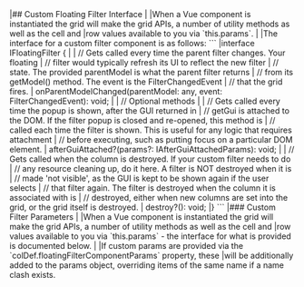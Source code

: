 <framework-specific-section frameworks="vue">
|## Custom Floating Filter Interface
|
|When a Vue component is instantiated the grid will make the grid APIs, a number of utility methods as well as the cell and
|row values available to you via `this.params`.
|
|The interface for a custom filter component is as follows:
</framework-specific-section>

<framework-specific-section frameworks="vue">
```
|interface IFloatingFilter {
|
|    // Gets called every time the parent filter changes. Your floating
|    // filter would typically refresh its UI to reflect the new filter
|    // state. The provided parentModel is what the parent filter returns
|    // from its getModel() method. The event is the FilterChangedEvent
|    // that the grid fires.
|    onParentModelChanged(parentModel: any, event: FilterChangedEvent): void;
|
|    // Optional methods
|
|    // Gets called every time the popup is shown, after the GUI returned in
|    // getGui is attached to the DOM. If the filter popup is closed and re-opened, this method is
|    // called each time the filter is shown. This is useful for any logic that requires attachment
|    // before executing, such as putting focus on a particular DOM element. 
|    afterGuiAttached?(params?: IAfterGuiAttachedParams): void;
|
|    // Gets called when the column is destroyed. If your custom filter needs to do
|    // any resource cleaning up, do it here. A filter is NOT destroyed when it is
|    // made 'not visible', as the GUI is kept to be shown again if the user selects
|    // that filter again. The filter is destroyed when the column it is associated with is
|    // destroyed, either when new columns are set into the grid, or the grid itself is destroyed.
|    destroy?(): void;
|}
```
</framework-specific-section>

<framework-specific-section frameworks="vue">
|### Custom Filter Parameters
|
|When a Vue component is instantiated the grid will make the grid APIs, a number of utility methods as well as the cell and 
|row values available to you via `this.params` - the interface for what is provided is documented below.  
|
|If custom params are provided via the `colDef.floatingFilterComponentParams` property, these
|will be additionally added to the params object, overriding items of the same name if a name clash exists.
</framework-specific-section>